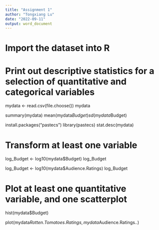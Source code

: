 ---
title: "Assignment 1"
author: "Tongxiang Lu"
date: "2022-09-11"
output: word_document
---
# Import the dataset into R



# Print out descriptive statistics for a selection of quantitative and categorical variables
mydata <- read.csv(file.choose())
mydata

summary(mydata)
mean(mydata$Budget)
sd(mydata$Budget)

install.packages("pastecs")
library(pastecs)
stat.desc(mydata)


# Transform at least one variable
log_Budget <- log10(mydata$Budget)
log_Budget

log_Budget <- log10(mydata$Audience.Ratings)
log_Budget


# Plot at least one quantitative variable, and one scatterplot
hist(mydata$Budget)


plot(mydata$Rotten.Tomatoes.Ratings, mydata$Audience.Ratings..)


